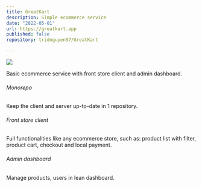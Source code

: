 ```yaml
---
title: GreatKart
description: Simple ecommerce service
date: "2022-05-01"
url: https://greatkart.app
published: false
repository: tridnguyen97/GreatKart

---
```



 [![](https://greatkart.app/og.png)](https://greatkart.app) 

Basic ecommerce service with front store client and admin dashboard.

###### Monorepo

Keep the client and server up-to-date in 1 repository. 

###### Front store client
Full functionalities like any ecommerce store, such as: product list with filter, product cart, checkout and local payment. 

###### Admin dashboard
Manage products, users in lean dashboard.